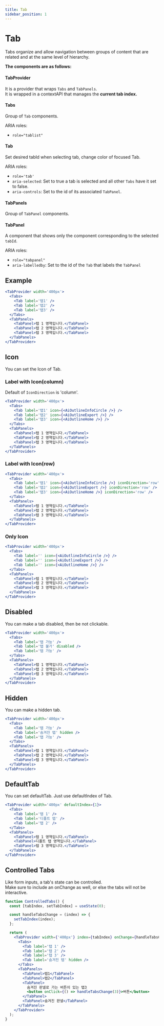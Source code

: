 ```yaml
---
title: Tab
sidebar_position: 1
---
```


# Tab

Tabs organize and allow navigation between groups of content that are related and at the same level of hierarchy.

**The components are as follows:**

#### TabProvider

It is a provider that wraps `Tabs` and `TabPanels`.<br/>
It is wrapped in a contextAPI that manages the **current tab index.**

#### Tabs

Group of `Tab` components.

ARIA roles:

- `role="tablist"`

#### Tab

Set desired tabId when selecting tab, change color of focused Tab.

ARIA roles:

- `role='tab'`
- `aria-selected`: Set to true a tab is selected and all other `Tabs` have it set to false.
- `aria-controls`: Set to the id of its associated `TabPanel`.

#### TabPanels

Group of `TabPanel` components.

#### TabPanel

A component that shows only the component corresponding to the selected `tabId`.

ARIA roles:

- `role="tabpanel"`
- `aria-labelledby`: Set to the id of the `Tab` that labels the `TabPanel`

## Example

```jsx live
<TabProvider width='400px'>
  <Tabs>
    <Tab label='탭1' />
    <Tab label='탭2' />
    <Tab label='탭3' />
  </Tabs>
  <TabPanels>
    <TabPanel>탭 1 영역입니다.</TabPanel>
    <TabPanel>탭 2 영역입니다.</TabPanel>
    <TabPanel>탭 3 영역입니다.</TabPanel>
  </TabPanels>
</TabProvider>
```

## Icon

You can set the Icon of Tab.

### Label with Icon(column)

Default of `IconDirection` is 'column'.

```jsx live
<TabProvider width='400px'>
  <Tabs>
    <Tab label='탭1' icon={<AiOutlineInfoCircle />} />
    <Tab label='탭2' icon={<AiOutlineExport />} />
    <Tab label='탭3' icon={<AiOutlineHome />} />
  </Tabs>
  <TabPanels>
    <TabPanel>탭 1 영역입니다.</TabPanel>
    <TabPanel>탭 2 영역입니다.</TabPanel>
    <TabPanel>탭 3 영역입니다.</TabPanel>
  </TabPanels>
</TabProvider>
```

### Label with Icon(row)

```jsx live
<TabProvider width='400px'>
  <Tabs>
    <Tab label='탭1' icon={<AiOutlineInfoCircle />} iconDirection='row' />
    <Tab label='탭2' icon={<AiOutlineExport />} iconDirection='row' />
    <Tab label='탭3' icon={<AiOutlineHome />} iconDirection='row' />
  </Tabs>
  <TabPanels>
    <TabPanel>탭 1 영역입니다.</TabPanel>
    <TabPanel>탭 2 영역입니다.</TabPanel>
    <TabPanel>탭 3 영역입니다.</TabPanel>
  </TabPanels>
</TabProvider>
```

### Only Icon

```jsx live
<TabProvider width='400px'>
  <Tabs>
    <Tab label='' icon={<AiOutlineInfoCircle />} />
    <Tab label='' icon={<AiOutlineExport />} />
    <Tab label='' icon={<AiOutlineHome />} />
  </Tabs>
  <TabPanels>
    <TabPanel>탭 1 영역입니다.</TabPanel>
    <TabPanel>탭 2 영역입니다.</TabPanel>
    <TabPanel>탭 3 영역입니다.</TabPanel>
  </TabPanels>
</TabProvider>
```

## Disabled

You can make a tab disabled, then be not clickable.

```jsx live
<TabProvider width='400px'>
  <Tabs>
    <Tab label='탭 가능' />
    <Tab label='탭 불가' disabled />
    <Tab label='탭 가능' />
  </Tabs>
  <TabPanels>
    <TabPanel>탭 1 영역입니다.</TabPanel>
    <TabPanel>탭 2 영역입니다.</TabPanel>
    <TabPanel>탭 3 영역입니다.</TabPanel>
  </TabPanels>
</TabProvider>
```

## Hidden

You can make a hidden tab.

```jsx live
<TabProvider width='400px'>
  <Tabs>
    <Tab label='탭 가능' />
    <Tab label='숨겨진 탭' hidden />
    <Tab label='탭 가능' />
  </Tabs>
  <TabPanels>
    <TabPanel>탭 1 영역입니다.</TabPanel>
    <TabPanel>탭 2 영역입니다.</TabPanel>
    <TabPanel>탭 3 영역입니다.</TabPanel>
  </TabPanels>
</TabProvider>
```

## DefaultTab

You can set defaultTab. Just use defaultIndex of Tab.

```jsx live
<TabProvider width='400px' defaultIndex={1}>
  <Tabs>
    <Tab label='탭 1' />
    <Tab label='디폴트 탭' />
    <Tab label='탭 2' />
  </Tabs>
  <TabPanels>
    <TabPanel>탭 1 영역입니다.</TabPanel>
    <TabPanel>디폴트 탭 영역입니다.</TabPanel>
    <TabPanel>탭 3 영역입니다.</TabPanel>
  </TabPanels>
</TabProvider>
```

## Controlled Tabs

Like form inputs, a tab's state can be controlled. <br/>
Make sure to include an onChange as well, or else the tabs will not be interactive.

```jsx live
function ControlledTabs() {
  const [tabIndex, setTabIndex] = useState(0);

  const handleTabsChange = (index) => {
    setTabIndex(index);
  };

  return (
    <TabProvider width={'400px'} index={tabIndex} onChange={handleTabsChange}>
      <Tabs>
        <Tab label='탭 1' />
        <Tab label='탭 2' />
        <Tab label='탭 3' />
        <Tab label='숨겨진 탭' hidden />
      </Tabs>
      <TabPanels>
        <TabPanel>탭1</TabPanel>
        <TabPanel>탭2</TabPanel>
        <TabPanel>
          숨겨진 판넬로 가는 버튼이 있는 탭3
          <button onClick={() => handleTabsChange(3)}>버튼</button>
        </TabPanel>
        <TabPanel>숨겨진 판넬</TabPanel>
      </TabPanels>
    </TabProvider>
  );
}
```
